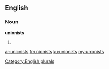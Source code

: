 ==English==

===Noun===
'''unionists'''

# {{plural of|[[unionist]]}}

[[Category:English plurals]]

[[ar:unionists]]
[[fr:unionists]]
[[ku:unionists]]
[[my:unionists]]